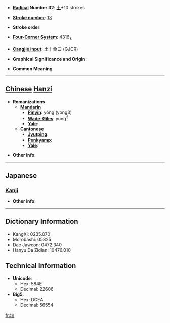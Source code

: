 * '''[[Wiktionary:Chinese radical index| Radical]] Number 32''': [[Wiktionary:Chinese radical index 土|土]]+10 strokes

* '''[[Wiktionary:Chinese total strokes index|Stroke number]]''': [[Wiktionary:Chinese total strokes index 13|13]]

* '''Stroke order''': 

* '''[[Wiktionary:Chinese four corner index|Four-Corner System]]''': 4316<sub>8</sub>

* '''[[Wiktionary:Chinese Cangjie index|Cangjie input]]''': 土十金口 (GJCR)

* '''Graphical Significance and Origin''': 

* '''Common Meaning'''

----

== [[Chinese]] [[Hanzi]] ==

* '''Romanizations'''
** '''[[Mandarin]]'''
*** '''[[Pinyin]]''': yǒng (yong3)
*** '''[[Wade-Giles]]''': yung<sup>3</sup>
*** '''[[Yale]]''': 
** '''[[Cantonese]]'''
*** '''[[Jyutping]]''':
*** '''[[Penkyamp]]''': 
*** '''[[Yale]]''': 

* '''Other info''': 

----

==Japanese==
===[[Kanji]]===
{{kanji|on readings=[[よう]] (yō), [[ゆ]] (yu)|kun readings=}}

* '''Other info''':  

----

== Dictionary Information ==

* KangXi: 0235.070
* Morobashi: 05325
* Dae Jaweon: 0472.340
* Hanyu Da Zidian: 10476.010

== Technical Information ==

* '''Unicode''':
** Hex: 584E
** Decimal: 22606
* '''Big5''':
** Hex: DCEA
** Decimal: 56554

[[fr:塎]]